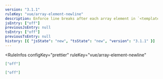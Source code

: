 ```yaml
---
version: "3.1.1"
ruleKey: "vue/array-element-newline"
description: Enforce line breaks after each array element in `<template>`
jsEntry: ["off"]
previousJsEntry: null
tsEntry: ["off"]
previousTsEntry: null
history: [{ "jsState": "new", "tsState": "new", "version": "3.1.1" }]
---
```


<RuleInfos 
  configKey="prettier" 
  ruleKey="vue/array-element-newline" 
>

```json
["off"]
```

```json
["off"]
```

</RuleInfos>
